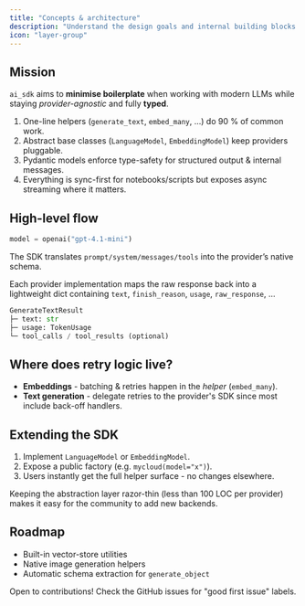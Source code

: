 ```yaml
---
title: "Concepts & architecture"
description: "Understand the design goals and internal building blocks of ai_sdk."
icon: "layer-group"
---
```



## Mission

`ai_sdk` aims to **minimise boilerplate** when working with modern LLMs while staying _provider-agnostic_ and fully **typed**.

1. One-line helpers (`generate_text`, `embed_many`, …) do 90 % of common work.
2. Abstract base classes (`LanguageModel`, `EmbeddingModel`) keep providers pluggable.
3. Pydantic models enforce type-safety for structured output & internal messages.
4. Everything is sync-first for notebooks/scripts but exposes async streaming where it matters.

## High-level flow

<Steps>
<Step title="Factory helper returns a provider wrapper">

```python
model = openai("gpt-4.1-mini")
```

</Step>
<Step title="Helper builds a provider-agnostic request">

The SDK translates <code>prompt/system/messages/tools</code> into the provider’s native schema.

</Step>
<Step title="Provider SDK call & response normalisation">

Each provider implementation maps the raw response back into a lightweight dict containing
`text`, `finish_reason`, `usage`, `raw_response`, …

</Step>
<Step title="Result objects give you typed access">

```python
GenerateTextResult
├─ text: str
├─ usage: TokenUsage
└─ tool_calls / tool_results (optional)
```

</Step>
</Steps>

## Where does retry logic live?

- **Embeddings** - batching & retries happen in the _helper_ (`embed_many`).
- **Text generation** - delegate retries to the provider's SDK since most include back-off handlers.

## Extending the SDK

1. Implement `LanguageModel` or `EmbeddingModel`.
2. Expose a public factory (e.g. `mycloud(model="x")`).
3. Users instantly get the full helper surface - no changes elsewhere.

<Tip>
  Keeping the abstraction layer razor-thin (less than 100 LOC per provider) makes it easy for the
  community to add new backends.
</Tip>

## Roadmap

- Built-in vector-store utilities
- Native image generation helpers
- Automatic schema extraction for `generate_object`

<Note>Open to contributions! Check the GitHub issues for "good first issue" labels.</Note>
